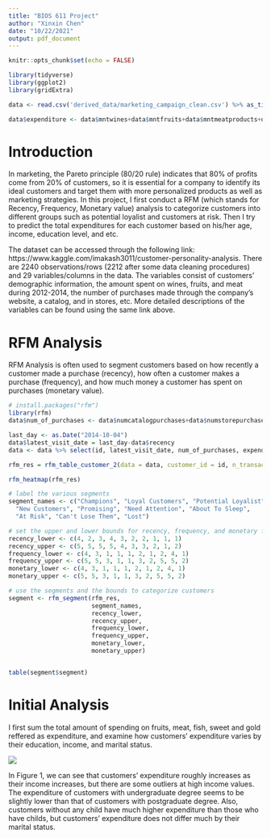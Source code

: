 ```yaml
---
title: "BIOS 611 Project"
author: "Xinxin Chen"
date: "10/22/2021"
output: pdf_document
---
```


```r
knitr::opts_chunk$set(echo = FALSE)
```

```r
library(tidyverse)
library(ggplot2)
library(gridExtra)
```

```r
data <- read.csv('derived_data/marketing_campaign_clean.csv') %>% as_tibble()

data$expenditure <- data$mntwines+data$mntfruits+data$mntmeatproducts+data$mntfishproducts+data$mntsweetproducts+data$mntgoldprods
```


# Introduction

In marketing, the Pareto principle (80/20 rule) indicates that $80 \%$ of profits come from $20 \%$ of customers, so it is essential for a company to identify its ideal customers and target them with more personalized products as well as marketing strategies. In this project, I first conduct a RFM (which stands for Recency, Frequency, Monetary value) analysis to categorize customers into different groups such as potential loyalist and customers at risk. Then I try to predict the total expenditures for each customer based on his/her age, income, education level, and etc. 

The dataset can be accessed through the following link: https://www.kaggle.com/imakash3011/customer-personality-analysis. There are 2240 observations/rows (2212 after some data cleaning procedures) and 29 variables/columns in the data. The variables consist of customers' demographic information, the amount spent on wines, fruits, and meat during 2012-2014, the number of purchases made through the company's website, a catalog, and in stores, etc. More detailed descriptions of the variables can be found using the same link above.


# RFM Analysis

RFM Analysis is often used to segment customers based on how recently a customer made a purchase (recency), how often a customer makes a purchase (frequency), and how much money a customer has spent on purchases (monetary value).   


```r
# install.packages("rfm")
library(rfm)
data$num_of_purchases <- data$numcatalogpurchases+data$numstorepurchases+data$numwebpurchases

last_day <- as.Date("2014-10-04")
data$latest_visit_date = last_day-data$recency
data <- data %>% select(id, latest_visit_date, num_of_purchases, expenditure)

```


```r
rfm_res = rfm_table_customer_2(data = data, customer_id = id, n_transactions = num_of_purchases, latest_visit_date = latest_visit_date, total_revenue = expenditure, analysis_date = last_day)

rfm_heatmap(rfm_res) 
```


```r
# label the various segments
segment_names <- c("Champions", "Loyal Customers", "Potential Loyalist",
  "New Customers", "Promising", "Need Attention", "About To Sleep",
  "At Risk", "Can't Lose Them", "Lost")

# set the upper and lower bounds for recency, frequency, and monetary for the above segments
recency_lower <- c(4, 2, 3, 4, 3, 2, 2, 1, 1, 1)
recency_upper <- c(5, 5, 5, 5, 4, 3, 3, 2, 1, 2)
frequency_lower <- c(4, 3, 1, 1, 1, 2, 1, 2, 4, 1)
frequency_upper <- c(5, 5, 3, 1, 1, 3, 2, 5, 5, 2)
monetary_lower <- c(4, 3, 1, 1, 1, 2, 1, 2, 4, 1)
monetary_upper <- c(5, 5, 3, 1, 1, 3, 2, 5, 5, 2)

# use the segments and the bounds to categorize customers
segment <- rfm_segment(rfm_res,
                       segment_names,
                       recency_lower,
                       recency_upper,
                       frequency_lower, 
                       frequency_upper, 
                       monetary_lower,
                       monetary_upper)


table(segment$segment)
```


# Initial Analysis

I first sum the total amount of spending on fruits, meat, fish, sweet and gold reffered as expenditure, and examine how customers' expenditure varies by their education, income, and marital status. 

![](figures/figure1.png)

In Figure 1, we can see that customers' expenditure roughly increases as their income increases, but there are some outliers at high income values. The expenditure of customers with undergraduate degree seems to be slightly lower than that of customers with postgraduate degree. Also, customers without any child have much higher expenditure than those who have childs, but customers' expenditure does not differ much by their marital status.  

